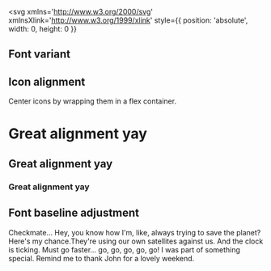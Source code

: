 
<Meta title='Components/Icon' component={Icon} />

<DocsTitle title='Icons' />

<svg
  xmlns='http://www.w3.org/2000/svg'
  xmlnsXlink='http://www.w3.org/1999/xlink'
  style={{ position: 'absolute', width: 0, height: 0 }}
>
  <symbol viewBox='0 0 24 24' id='award'>
    <title>award</title>
    <path d='M16.863 14.35c1.906-1.463 3.138-3.769 3.138-6.35 0-4.413-3.588-8-8-8s-8 3.588-8 8c0 2.588 1.231 4.887 3.138 6.35l-1.131 8.519c-0.050 0.381 0.119 0.756 0.444 0.969 0.319 0.213 0.731 0.219 1.062 0.019l4.488-2.694 4.488 2.694c0.156 0.094 0.337 0.144 0.513 0.144 0.194 0 0.381-0.056 0.55-0.162 0.319-0.213 0.494-0.588 0.444-0.969l-1.131-8.519zM6 8c0-3.306 2.694-6 6-6s6 2.694 6 6c0 2.088-1.069 3.925-2.694 5.006-0.044 0.025-0.081 0.050-0.119 0.075-0.925 0.581-2.019 0.919-3.188 0.919-3.306 0-6-2.694-6-6zM12.513 19.144c-0.319-0.188-0.713-0.188-1.031 0l-3.219 1.931 0.75-5.65c0.925 0.375 1.931 0.575 2.988 0.575s2.063-0.206 2.988-0.575l0.75 5.656-3.225-1.938z'></path>
  </symbol>
  <symbol viewBox='0 0 32 32' id='code'>
    <title>code</title>
    <path d='M11.067 10.138l-4.817 5.862 4.817 5.862 1.139-1.874-3.246-3.989 3.246-3.989z'></path>
    <path d='M13.175 21.723h2.114l3.361-11.477h-2.115z'></path>
    <path d='M20.933 10.137l-1.139 1.874 3.246 3.989-3.246 3.989 1.139 1.874 4.817-5.862z'></path>
  </symbol>
</svg>

## Font variant

<Icon id='award' />

## Icon alignment

Center icons by wrapping them in a flex container.

<h1>
  <Icon id='code' />
  Great alignment yay
</h1>

<h2>
  <Icon id='code' />
  Great alignment yay
</h2>

<h3>
  <Icon id='code' />
  Great alignment yay
</h3>

## Font baseline adjustment

Checkmate... Hey, you know how I'm, like, always trying to save the planet? Here's my
chance<Icon id="award" />.They're using our own satellites against us. And the clock
is ticking. Must go faster... go, go, go, go, go! I was part of something special. Remind
me to thank John for a lovely weekend.
